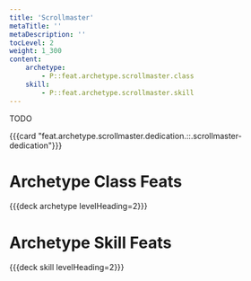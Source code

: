 ```yaml
---
title: 'Scrollmaster'
metaTitle: ''
metaDescription: ''
tocLevel: 2
weight: 1_300
content:
    archetype:
        - P::feat.archetype.scrollmaster.class
    skill:
        - P::feat.archetype.scrollmaster.skill
---
```


TODO

{{{card "feat.archetype.scrollmaster.dedication.::.scrollmaster-dedication"}}}

# Archetype Class Feats

{{{deck archetype levelHeading=2}}}

# Archetype Skill Feats

{{{deck skill levelHeading=2}}}